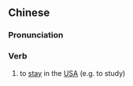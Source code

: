 ==Chinese==
{{zh-forms}}

===Pronunciation===
{{zh-pron
|m=liúměi
|c=lau4 mei5
|cat=v
}}

===Verb===
{{zh-verb}}

# to [[stay]] in the [[USA]] (e.g. to study)